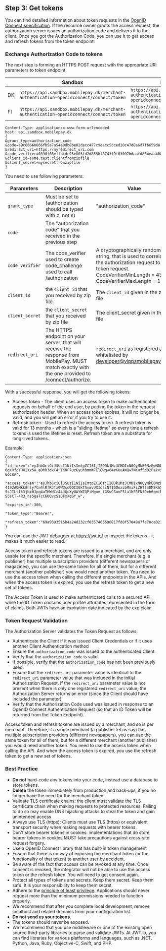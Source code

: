 ## Step 3: Get tokens

You can find detailed information about token requests in the [OpenID Connect specification](http://openid.net/specs/openid-connect-core-1_0.html#TokenRequest). If the resource owner grants the access request, the authorization server issues an authorization code and delivers it to the client. Once you got the Authorization Code, you can use it to get access and refresh tokens from the token endpoint. 

### Exchange Authorization Code to tokens 
The next step is forming an HTTPS  POST request with the appropriate URI parameters to token endpoint.

|  | Sandbox | Production |
|--|---------|------------|
| DK | `https://api.sandbox.mobilepay.dk/merchant-authentication-openidconnect/connect/token` | `https://api.mobilepay.dk/merchant-authentication-openidconnect/connect/token` |
| FI | `https://api.sandbox.mobilepay.dk/merchant-authentication-openidconnect/connect/token` | `https://api.mobilepay.dk/merchant-authentication-openidconnect/connect/token` |

```
Content-Type: application/x-www-form-urlencoded
host: api.sandbox.mobilepay.dk
{
&grant_type=authorization_code
&code=e9c66660066fb5a7a54a9db8be02dacc477c9eacc5cced20c47d8a6d7fb659da
&redirect_uri=https://myredirect_uri.com
&code_verifier=0396f08effbfdc95e803fd2d855bf8743f9f03097b6aaf6864eaa4081ed3e172
&client_id=some.test.clientfromzipfile
&client_secret=mysecretfromzipfile
}
```

You need to use following parameters: 

| Parameters | Description | Value | Required |
|------------|-------------|-------|----------|
| `grant_type` | Must be set to  (authorization should be typed with z, not s) | "authorization_code" | Yes |
| `code` | The "authorization code" that you received in the previous step | | Yes|
| `code_verifier` | The code_verifier used to create code_challenge used to call /authorization | A cryptographically random string, that is used to correlate the authorization request to the token request. CodeVerifierMinLength = 43, CodeVerifierMaxLength = 128 | Yes |
| `client_id` | the `client_id` that you received by zip file. | The `client_id` given in the zip file | Yes |
| `client_secret` | the `client_secret` that you received by zip file | The client_secret given in the zip file | Yes |
| `redirect_uri` | The HTTPS endpoint on your server, that will receive the response from MobilePay. MUST match exactly with the one provided to /connect/authorize. | `redirect_uri` as registered and whitelisted by developer@vippsmobilepay.com | Yes |

With a successful response, you will get the following tokens:

* Access token - The client uses an access token to make authenticated requests on behalf of the end user, by putting the token in the request authorization header. When an access token expires, it will no longer be valid, and you will get an error if you try to use it.
* Refresh token - Used to refresh the access token. A refresh token is valid for 13 months - which is a "sliding lifetime" so every time a refresh tokens is used the lifetime is reset.  Refresh token are a substitute for long-lived tokens. 

Example:
```
Content-Type: application/json
{ "id_token":"eyJhbGciOiJSUzI1NiIsImtpZCI6IjI2ODk1MzJCMDIxN0QyMkE0NzEwNDE3QkMxMzI2QjkwQjRGQ0E0N0YiLCJ0eXAiOiJKV1QiLCJ4NXQiOiJKb2xUS3dJWDBpcEhFRUY3d1RKcmtMVDhwSDgifQ.eyJuYmYiOjE1MjgzNzU3MDAsImV4cCI6MTUyODM3NjAwMCwiaXNzIjoiaHR0cHM6Ly9hcGkubW9iaWxlcGF5LmRrL21lcmNoYW50IiwiYXVkIjoiaW52b2ljZS50ZXN0Y2xpZW50Iiwibm9uY2UiOiIyOGIzMjU0NWJlZTY0MTAwYTZlOTJlZGRiYzEzZjU2MiIsImlhdCI6MTUyODM3NTcwMCwiYXRfaGFzaCI6IllGSGZaZDBRLWVKTF92czhvM2Z2MWciLCJzdWIiOiJiYTlkMWU0MS1lZWE1LTQ3ODUtYjJjOC00ZWViOTg0YTIxY2EiLCJhdXRoX3RpbWUiOjE1MjgzNzU2OTksImlkcCI6ImxvY2FsIiwiYW1yIjpbIlVzZXJFbnRlcmVkQ29kZSIsIlNlcnZlclByb3ZpZGVkS2V5Il19.AhUURQWWaD8ASmyWsyZnqzJ8dy5SrvA1v4wGiJB9Kt7GiqZZqWwUXzPRwqtKGvGgwPsDBju5OJQ791IWdKxTUIbxf8dUYRh90ncuHAvjY9jf3ma8orktDf_cSFpoZZLJM8c0ml0FgRwJTc7O0jbRVAMniklgZy1uvtro5b-6gXOfcYHX2XxSw_aDhb3dxC4_TKNF7uzGyuhbmmW7ElCwgw64zKUuAWQw7NKuf5dO2Pakv9PDJ3Isz2dYpXJd2q13cjL_NxfiOldA5PsPBAwfv8cBRjUup5j6pC6phjJ36z3mR4626boDLQgwN1Gl7Mj4gO0WV6eHq5E8tJ8l-6oCKA",

"access_token":"eyJhbGciOiJSUzI1NiIsImtpZCI6IjI2ODk1MzJCMDIxN0QyMkE0NzEwNDE3QkMxMzI2QjkwQjRGQ0E0N0YiLCJ0eXAiOiJKV1QiLCJ4NXQiOiJKb2xUS3dJWDBpcEhFRUY3d1RKcmtMVDhwSDgifQ.eyJuYmYiOjE1MjgzNzU3MDAsImV4cCI6MTUyODM3NjAwMCwiaXNzIjoiaHR0cHM6Ly9hcGkubW9iaWxlcGF5LmRrL21lcmNoYW50IiwiYXVkIjoiaHR0cHM6Ly9hcGkubW9iaWxlcGF5LmRrL21lcmNoYW50L3Jlc291cmNlcyIsImNsaWVudF9pZCI6Imludm9pY2UudGVzdGNsaWVudCIsInN1YiI6ImJhOWQxZTQxLWVlYTUtNDc4NS1iMmM4LTRlZWI5ODRhMjFjYSIsImF1dGhfdGltZSI6MTUyODM3NTY5OSwiaWRwIjoibG9jYWwiLCJzY29wZSI6WyJvcGVuaWQiLCJpbnZvaWNlIl0sImFtciI6WyJVc2VyRW50ZXJlZENvZGUiLCJTZXJ2ZXJQcm92aWRlZEtleSJdfQ.Mekt_sq6TiBUopacQafQImdo2EanvEKHwDblgrralgEij4AVj_xMVy71rp9c4Iv2WvNAI6iIStnyF7HQ25Kpu9hJp-4192AQMkk8hly7Cm4lRfRJfx0W3soOOCIGkTAvwvUXIdscNT1GOoaibMmiFiZHTlmDMSKhXFcRqg8JdWxjr4khMOByzVebvVS5qrFYpFgO0nAUaI7GB_gVyzNeQCmatTtvZR323-5sJILtIk3jbxHJpq4aTHWdCc44JQuXyUAYWZQPiMgom_tGSwCSuvF5la1hFRFNfDeh6qmiRH_RDF2Ado8-S5sCT-4R3_ns5gaTcC6UQvcSsQFxXqGY_w",

"expires_in":300,

"token_type":"Bearer",

"refresh_token":"69a9393515b4a24d232cf0357463590817fd8f57049a7fe78ce02177880fe592" }
```

You can use the JWT debugger at https://jwt.io/ to inspect the tokens - it makes it much easier to read.

Access token and refresh tokens are issued to a merchant, and are only usable for the specific merchant. Therefore, if a single merchant (e.g. a publisher) has multiple subscription providers (different newspapers or magazines), you can use the same token for all of them, but for a different merchant (another publisher) you would need another token. You need to use the access token when calling the different endpoints in the APIs. And when the access token is expired, you use the refresh token to get a new set of tokens.

The Access Token is used to make authenticated calls to a secured API, while the ID Token contains user profile attributes represented in the form of claims. Both JWTs have an expiration date indicated by the exp claim. 

### Token Request Validation 

The Authorization Server validates the Token Request as follows:

* Authenticate the Client if it was issued Client Credentials or if it uses another Client Authentication method
* Ensure the `authorization_code` was issued to the authenticated Client.
* Verify that the `authorization_code` is valid.
* If possible, verify that the `authorization_code` has not been previously used.
* Ensure that the  `redirect_uri` parameter value is identical to the `redirect_uri` parameter value that was included in the initial Authorization Request. If the `redirect_uri` parameter value is not present when there is only one registered `redirect_uri`  value, the Authorization Server returns an error (since the Client should have included the parameter) 
* Verify that the Authorization Code used was issued in response to an OpenID Connect Authentication Request (so that an ID Token will be returned from the Token Endpoint).

Access token and refresh tokens are issued by a merchant, and so is per merchant. Therefore, if a single merchant (a publisher let us say) has multiple subscription providers (different newspapers), you can use the same token for all of them, but for a different merchant (another publisher) you would need another token. You need to use the access token when calling the API. And when the access token is expired, you use the refresh token to get a new set of tokens. 

### Best Practice

* **Do not** hard-code any tokens into your code, instead use a database to store tokens.
* **Delete** the token immediately from production and back-ups, if you no longer have the need for the merchant token
* Validate TLS certificate chains: the client must validate the TLS certificate chain when making requests to protected resources. Failing to do so may enable DNS hijacking attacks to steal the token and gain unintended access
* Always use TLS (https): Clients must use TLS (https) or equivalent transport security when making requests with bearer tokens. 
* Don't store bearer tokens in cookies: implementations that do store bearer tokens in cookies MUST take precautions against cross-site request forgery. 
* Use a OpenID Connect library that has built-in token management 
* Ensure that there is no way of exposing the merchant token (or the functionality of that token) to another user by accident. 
* Be aware of the fact that access can be revoked at any time. Once consent is revoked, the integrator will not be able to use the access token or the refresh token. You will need to get consent again.  
* Protect all types of tokens and secrets. Keep them secret. Keep them safe. It is your responsibility to keep them secret 
* Adhere to the [principle of least privilege](https://en.wikipedia.org/wiki/Principle_of_least_privilege). Applications should never request more than the minimum permissions needed to function properly. 
* We recommend that after you complete local development, remove localhost and related domains from your configuration list.
* **Do not send us your tokens.** 
* The tokens should never be exposed. 
* We recommend that you use middleware or one of the existing open source third-party libraries to parse and validate JWTs. At JWT.io, you can find libraries for various platforms and languages, such as .NET, Python, Java, Ruby, Objective-C, Swift, and PHP.